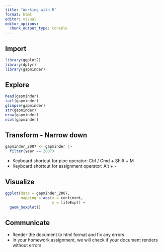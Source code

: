 ```yaml
---
title: "Working with R"
format: html
editor: visual
editor_options: 
  chunk_output_type: console
---
```


## Import

```r
library(ggplot2)
library(dplyr)
library(gapminder)
```

## Explore

```r
head(gapminder)
tail(gapminder)
glimpse(gapminder)
str(gapminder)
nrow(gapminder)
ncol(gapminder)
```

## Transform - Narrow down

```r
gapminder_2007 <- gapminder |> 
  filter(year == 2007)
```

-   Keyboard shortcut for pipe operator: Ctrl / Cmd + Shift + M
-   Keyboard shortcut for assignment operator: Alt + -

## Visualize

```r
ggplot(data = gapminder_2007,
       mapping = aes(x = continent,
                     y = lifeExp)) +
  geom_boxplot()
```

## Communicate

-   Render the document to html format and fix any errors
-   In your homework assignment, we will check if your document renders without errors
